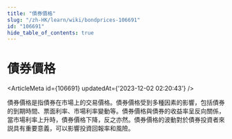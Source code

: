```yaml
---
title: "債券價格"
slug: "/zh-HK/learn/wiki/bondprices-106691"
id: "106691"
hide_table_of_contents: true
---
```



<Breadcrumbs current="債券價格" />

# 債券價格

<ArticleMeta id={106691} updatedAt={'2023-12-02 02:20:43'} />
<div className='border-solid border-b border-t-0 my-4 border-[var(--ifm-color-gray-300)]' />

債券價格是指債券在市場上的交易價格。債券價格受到多種因素的影響，包括債券的到期時間、票面利率、市場利率變動等。債券價格與債券的收益率呈反向關係，當市場利率上升時，債券價格下降，反之亦然。債券價格的波動對於債券投資者來説具有重要意義，可以影響投資回報率和風險。
